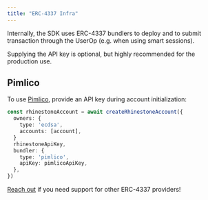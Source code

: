 ```yaml
---
title: "ERC-4337 Infra"
---
```


Internally, the SDK uses ERC-4337 bundlers to deploy and to submit transaction through the UserOp (e.g. when using smart sessions).

Supplying the API key is optional, but highly recommended for the production use.

## Pimlico

To use [Pimlico](https://www.pimlico.io/), provide an API key during account initialization:

```ts {7-10}
const rhinestoneAccount = await createRhinestoneAccount({
  owners: {
    type: 'ecdsa',
    accounts: [account],
  }
  rhinestoneApiKey,
  bundler: {
    type: 'pimlico',
    apiKey: pimlicoApiKey,
  },
})
```

[Reach out](https://github.com/rhinestonewtf/sdk/issues) if you need support for other ERC-4337 providers!
